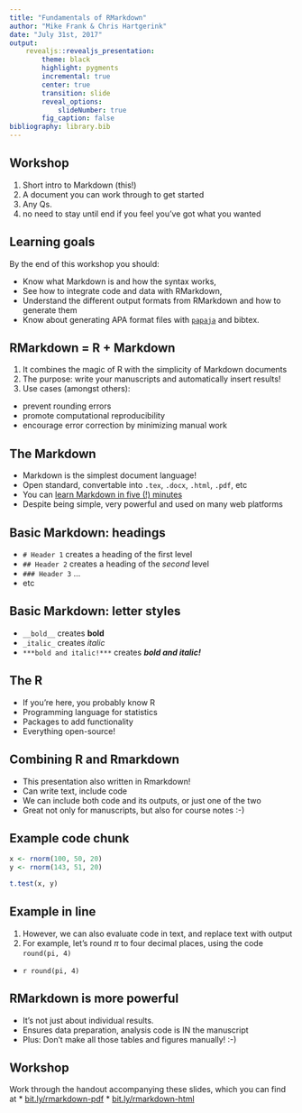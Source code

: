 ```yaml
---
title: "Fundamentals of RMarkdown"
author: "Mike Frank & Chris Hartgerink"
date: "July 31st, 2017"
output:
    revealjs::revealjs_presentation:
        theme: black
        highlight: pygments
        incremental: true
        center: true
        transition: slide
        reveal_options:
            slideNumber: true
        fig_caption: false
bibliography: library.bib
---
```


## Workshop

1. Short intro to Markdown (this!)
2. A document you can work through to get started
3. Any Qs.
4. no need to stay until end if you feel you've got what you wanted

## Learning goals

By the end of this workshop you should:

* Know what Markdown is and how the syntax works, 
* See how to integrate code and data with RMarkdown, 
* Understand the different output formats from RMarkdown and how to generate them
* Know about generating APA format files with [`papaja`](https://github.com/crsh/papaja) and bibtex.


## RMarkdown = R + Markdown

1. It combines the magic of R with the simplicity of Markdown documents
1. The purpose: write your manuscripts and automatically insert results!
1. Use cases (amongst others):
  * prevent rounding errors
  * promote computational reproducibility
  * encourage error correction by minimizing manual work

## The Markdown

- Markdown is the simplest document language!
- Open standard, convertable into `.tex`, `.docx`, `.html`, `.pdf`, etc
- You can [learn Markdown in five (!) minutes](https://learnxinyminutes.com/docs/markdown/)
- Despite being simple, very powerful and used on many web platforms

## Basic Markdown: headings

- `# Header 1` creates a heading of the first level
- `## Header 2` creates a heading of the _second_ level
- `### Header 3` ...
- etc

## Basic Markdown: letter styles

- `__bold__` creates __bold__
- `_italic_` creates _italic_
- `***bold and italic!***` creates ***bold and italic!***

## The R

- If you're here, you probably know R
- Programming language for statistics
- Packages to add functionality
- Everything open-source!

## Combining R and Rmarkdown

- This presentation also written in Rmarkdown!
- Can write text, include code
- We can include both code and its outputs, or just one of the two
- Great not only for manuscripts, but also for course notes :-)

## Example code chunk

```r
x <- rnorm(100, 50, 20)
y <- rnorm(143, 51, 20)

t.test(x, y)
```

## Example in line

1. However, we can also evaluate code in text, and replace text with output
1. For example, let's round $\pi$ to four decimal places, using the code `round(pi, 4)`
  * `r round(pi, 4)`

## RMarkdown is more powerful

- It's not just about individual results. 
- Ensures data preparation, analysis code is IN the manuscript
- Plus: Don't make all those tables and figures manually! :-)

## Workshop

Work through the handout accompanying these slides, which you can find at 
* [bit.ly/rmarkdown-pdf](https://bit.ly/rmarkdown-pdf)
* [bit.ly/rmarkdown-html](https://bit.ly/rmarkdown-html)